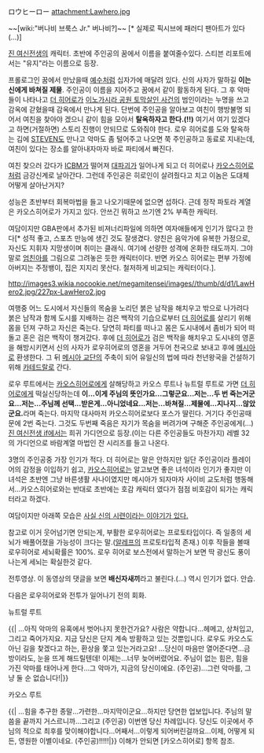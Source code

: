 ロウヒーロー
attachment:Lawhero.jpg

~~[wiki:"버나비 브룩스 Jr." 버나비?]~~ [* 실제로 픽시브에 패러디 팬아트가 있다 (…)]

[[진 여신전생]]의 캐릭터. 초반에 주인공의 꿈에서 이름을 붙여줄수있다. 스티븐 리포트에서는 "유지"라는 이름으로 등장.

프롤로그인 꿈에서 만났을때 [[예수]]처럼 십자가에 매달려 있다. 신의 사자가 말하길 '''이는 신에게 바쳐질 제물'''. 주인공이 이름을 지어주고 꿈에서 같이 활동하게 된다. 그 후 악마들이 나타나고 [[더 히어로]]가 [[이노가시라 공원 토막살인 사건]]의 범인이라는 누명을 쓰고 감옥에 갇혔을때 감옥에서 만나게 된다. 단번에 주인공을 알아보고 여친이 행방불명 되어서 여친을 찾아야 겠으니 같이 힘을 모아서 '''탈옥하자고 한다.(!!)''' 여기서 여기 있겠다고 하면(거절하면) 스토리 진행이 안되므로 도와줘야 한다. 로우 히어로를 도와 탈옥하는 김에 [[STEVEN]]도 만나고 악마도 좀 털어주고 나오면 쭉 주인공하고 동료로 지내는데, 여친이 있다는 장소를 알아내자마자 바로 파티에서 빠진다.

여친 찾으러 갔다가 [[ICBM]]가 떨어져 [[대파괴]]가 일어나게 되고 더 히어로나 [[카오스히어로]]처럼 금강신계로 날아간다. 그런데 주인공은 히로인이 살려줬다고 치고 이놈은 도대체 어떻게 살아난거지?

성능은 초반부터 회복마법을 들고 나오기때문에 없으면 섭하다. 근데 정작 파토라 계열은 카오스히어로가 가지고 있다. 안쓰긴 뭐하고 쓰기엔 2% 부족한 캐릭터.

여담이지만 GBA판에서 추가된 비져너리파일에 의하면 여자애들에게 인기가 많다고 한다[* 성적 좋고, 스포츠 만능에 생긴 것도 잘생겼다. 양친은 음악가에 유복한 가정으로, 자신도 지휘자 지망생이며 취미는 클래식. 여기에 선량한 성격에 온화한 태도까지. 그야말로 [[엄친아]]를 그림으로 그려놓은 듯한 캐릭터이다. 반면 카오스 히어로는 편부 가정에 아버지는 주정뱅이, 집은 지지리 못산다. 철저하게 비교되는 캐릭터이다.].

http://images3.wikia.nocookie.net/megamitensei/images//thumb/d/d1/LawHero2.jpg/227px-LawHero2.jpg

여행중 어느 도시에서 자신들의 목숨을 노리던 붉은 남작을 해치우고 밖으로 나가려다 붉은 남작과 함께 도시를 지배하는 검은 백작의 기습으로부터 [[더 히어로]]를 살리기 위해 몸을 던져 구하고 자신은 죽는다. 당연히 파티를 떠나고 몸은 도시내에서 좀비가 되어 떠돌고 혼은 검은 백작이 챙겨갔다. 후에 [[더 히어로]]가 검은 백작을 해치우고 도시내의 영혼을 해방시키면서 신의 사자가 로우히어로의 영혼을 거두어 천국으로 보내고 후에 [[메시아]]로 환생한다. 그 뒤 [[메시아 교단]]의 주축이 되어 유일신의 법에 따라 천년왕국을 건설하기 위해 [[카테드랄]]로 간다.

로우 루트에서는 [[카오스히어로]]에게 살해당하고 카오스 루트나 뉴트럴 루트로 가면 [[더 히어로]]에게 떡실신당하는데 '''이...이게 주님의 뜻인가요...그렇군요...저는...두 번 죽는거군요...저는...주님께 선택...받은게...아니었네요...저는...바쳐질...제물에...지나지...않았군요.'''라며 죽는다. 마지막 대사마저 카오스히어로보다 포스가 딸린다. 거기다 주인공때문에 2번 죽는다. 그것도 두번째 죽음은 자기가 목숨을 버려가며 구해준 주인공에게(...)
[[진 여신전생 if]]에서는 희귀 가디언으로 등장.(이는 다른 주인공들도 마찬가지) 레벨 32의 가디언으로 바람계열 마법인 잔 시리즈를 들고 나온다.

3명의 주인공중 가장 인기가 적다. 더 히어로는 말은 안하지만 일단 주인공이라 플레이어의 감정을 이입하기 쉽고, [[카오스히어로]]는 알고보면 좋은 녀석이라 인기가 좋지만 이 녀석은 초반엔 그냥 바른생활 사나이였지만 메시아가 되자마자 사이비 교도처럼 행동해서...카오스히어로와는 반대로 초반에는 호감 캐릭터 였다가 점점 비호감이 되가는 캐릭터라고 하겠다.

여담이지만 아래쪽 모습은 [http://elkebir.cafe24.com/dds/attach/1/1261764206.jpg 사실 신의 시련이라는 이야기가 있다.]

참고로 이거 웃어넘기면 안되는게, 부활한 로우히어로는 프로토타입이다. 즉 일종의 세뇌가 배풀어졌을 가능성이 크다는 말.([[알레프]]의 프로토타입적 존재.)
이후 작들을 볼때 로우히어로 세뇌확률은 100%. 로우 히어로 보스전에서 말하는거 보면 딱 광신도 풍이 나는게 세뇌는 확실한것 같다.

{{{#!html
<object width="425" height="344"><param name="movie" value="http://www.youtube.com/v/f16c7V3MHsY&hl=ko&fs=1&"></param><param name="allowFullScreen" value="true"></param><param name="allowscriptaccess" value="always"></param><embed src="http://www.youtube.com/v/f16c7V3MHsY&hl=ko&fs=1&" type="application/x-shockwave-flash" allowscriptaccess="always" allowfullscreen="true" width="425" height="344"></embed></object>
}}}
전투영상. 이 동영상의 댓글을 보면 '''배신자새끼'''라고 불린다.(...) 역시 인기가 없다. 안습.

다음은 로우히어로와 전투가 일어나기 전의 회화.

뉴트럴 루트

{{| ...아직 악마의 유혹에서 벗어나지 못한건가요? 사람은 약합니다...헤메고, 상처입고, 그리고 죽어가지요. 지금 당신은 단지 계속 방황하고 있는 것뿐입니다. 로우도 카오스도 아닌 길을 찾겠다고 하는, 환상을 쫓고 있는거라고요! ...당신이 마음만 열어준다면...금방이라도, 눈을 뜨게 해드릴텐데! 이제는...너무 늦어버렸어요. 주님이 없는 힘은, 힘을 가진 악마를 태어나게 한다...그 악마가, 지금의 당신이에요. (주인공)...그런 악마를, 그냥 둘 순 없습니다!|}}

카오스 루트

{{| ...힘을 추구한 종말...가련한...마지막이군요...하지만 당연한 업보입니다. 주님의 말씀을 끝까지 거스르니까...그리고 (주인공) 이번엔 당신 차례입니다. 당신도 이곳에서 주님의 적으로 최후를 맞이해야합니다...어째서...이렇게 되어버린걸까요...이제, 어떻게 되든, 영원한 이별이네요. (주인공)!!!!!|}} 이해가 안되면 [카오스히어로] 항목 참조.
